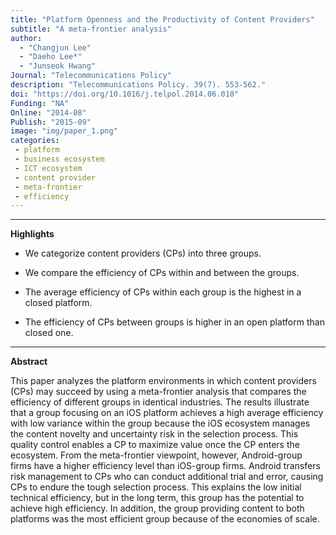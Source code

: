 ```yaml
---
title: "Platform Openness and the Productivity of Content Providers"
subtitle: "A meta-frontier analysis"
author: 
  - "Changjun Lee" 
  - "Daeho Lee*"
  - "Junseok Hwang" 
Journal: "Telecommunications Policy"
description: "Telecommunications Policy. 39(7). 553-562."
doi: "https://doi.org/10.1016/j.telpol.2014.06.010"
Funding: "NA"
Online: "2014-08"
Publish: "2015-09"
image: "img/paper_1.png"
categories:
 - platform
 - business ecosystem
 - ICT ecosystem
 - content provider
 - meta-frontier
 - efficiency
---
```


------------------------------------------------------------------------

**Highlights**

-   We categorize content providers (CPs) into three groups.

-   We compare the efficiency of CPs within and between the groups.

-   The average efficiency of CPs within each group is the highest in a closed platform.

-   The efficiency of CPs between groups is higher in an open platform than closed one.

------------------------------------------------------------------------

**Abstract**

This paper analyzes the platform environments in which content providers (CPs) may succeed by using a meta-frontier analysis that compares the efficiency of different groups in identical industries. The results illustrate that a group focusing on an iOS platform achieves a high average efficiency with low variance within the group because the iOS ecosystem manages the content novelty and uncertainty risk in the selection process. This quality control enables a CP to maximize value once the CP enters the ecosystem. From the meta-frontier viewpoint, however, Android-group firms have a higher efficiency level than iOS-group firms. Android transfers risk management to CPs who can conduct additional trial and error, causing CPs to endure the tough selection process. This explains the low initial technical efficiency, but in the long term, this group has the potential to achieve high efficiency. In addition, the group providing content to both platforms was the most efficient group because of the economies of scale.
